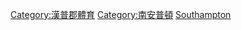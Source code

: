 [[Category:漢普郡體育|Category:漢普郡體育]]
[[Category:南安普頓|Category:南安普頓]]
[[Category:依英格蘭城市劃分的體育|Southampton]]